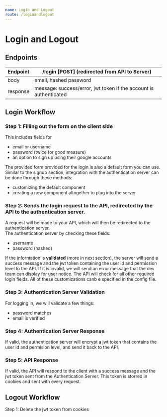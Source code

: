 ```yaml
---
name: Login and Logout
route: /loginandlogout
---
```


# Login and Logout


## Endpoints 
| Endpoint | /login [POST] (redirected from API to Server) |
| ------ | ----------- |
| body   | email, hashed password |
| response | message: success/error, jwt token if the account is authenticated |



## Login Workflow

### Step 1: Filling out the form on the client side
This includes fields for 
* email or username
* password (twice for good measure)
* an option to sign up using their google accounts<br />

The provided form provided for the login is also a default form you can use. Similar to the signup section, integration with the authentication server can be done through these methods:
* customizing the default component
* creating a new component altogether to plug into the server

### Step 2: Sends the login request to the API, redirected by the API to the authentication server. 
A request will be made to your API, which will then be redirected to the authentication server. <br />
The authentication server by checking these fields:
* username
* password (hashed)

If the information is **validated** (more in next section), the server will send a success message and the jwt token containing the user id and permission level to the API. 
If it is invalid, we will send an error message that the dev team can display for user notice.
The API will check for all other required login fields. All of these customizations canb e specified in the config file.

### Step 3: Authentication Server Validation
For logging in, we will validate a few things:
* password matches
* email is verified

### Step 4: Authentication Server Response
If valid, the authentication server will encrypt a jwt token that contains the user id and permision level, and send it back to the API.

### Step 5: API Response
If valid, the API will respond to the client with a success message and the jwt token sent from the Authentication Server. This token is storred in cookies and sent with every request. 


## Logout Workflow
Step 1: Delete the jwt token from cookies